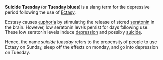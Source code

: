 '''Suicide Tuesday''' (or '''Tuesday blues''') is a slang term for the depressive period following the use of [[Ecstasy (drug)|Ectasy]]. 

Ecstasy causes [[euphoria]] by stimulating the release of stored [[seratonin]] in the brain. However, low seratonin levels persist for days following use. These low seratonin levels induce [[depression]] and possibly [[suicide]]. 

Hence, the name ''suicide tuesday'' refers to the propensity of people to use Ectasy on Sunday, sleep off the effects on monday, and go into depression on Tuesday. 

{{stub}}